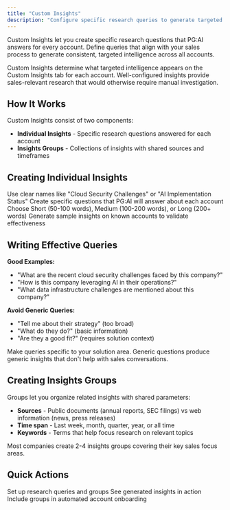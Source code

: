 ```yaml
---
title: "Custom Insights"
description: "Configure specific research queries to generate targeted intelligence about your accounts"
---
```


Custom Insights let you create specific research questions that PG:AI answers for every account. Define queries that align with your sales process to generate consistent, targeted intelligence across all accounts.

<Info>
Custom Insights determine what targeted intelligence appears on the Custom Insights tab for each account. Well-configured insights provide sales-relevant research that would otherwise require manual investigation.
</Info>

## How It Works

Custom Insights consist of two components:

- **Individual Insights** - Specific research questions answered for each account
- **Insights Groups** - Collections of insights with shared sources and timeframes

## Creating Individual Insights

<Steps>
  <Step title="Name your insight">
    Use clear names like "Cloud Security Challenges" or "AI Implementation Status"
  </Step>
  <Step title="Write your research query">
    Create specific questions that PG:AI will answer about each account
  </Step>
  <Step title="Set response length">
    Choose Short (50-100 words), Medium (100-200 words), or Long (200+ words)
  </Step>
  <Step title="Test and refine">
    Generate sample insights on known accounts to validate effectiveness
  </Step>
</Steps>

## Writing Effective Queries

**Good Examples:**
- "What are the recent cloud security challenges faced by this company?"
- "How is this company leveraging AI in their operations?"
- "What data infrastructure challenges are mentioned about this company?"

**Avoid Generic Queries:**
- "Tell me about their strategy" (too broad)
- "What do they do?" (basic information)
- "Are they a good fit?" (requires solution context)

<Warning>
Make queries specific to your solution area. Generic questions produce generic insights that don't help with sales conversations.
</Warning>

## Creating Insights Groups

Groups let you organize related insights with shared parameters:

- **Sources** - Public documents (annual reports, SEC filings) vs web information (news, press releases)
- **Time span** - Last week, month, quarter, year, or all time
- **Keywords** - Terms that help focus research on relevant topics

Most companies create 2-4 insights groups covering their key sales focus areas.

## Quick Actions

<CardGroup cols={3}>
  <Card title="Configure Insights" icon="gear" href="/settings/custom-insights">
    Set up research queries and groups
  </Card>
  <Card title="View Account Insights" icon="lightbulb" href="/account-intelligence/custom-insights">
    See generated insights in action
  </Card>
  <Card title="Add to Workflows" icon="workflow" href="/settings/workflows">
    Include groups in automated account onboarding
  </Card>
</CardGroup>
